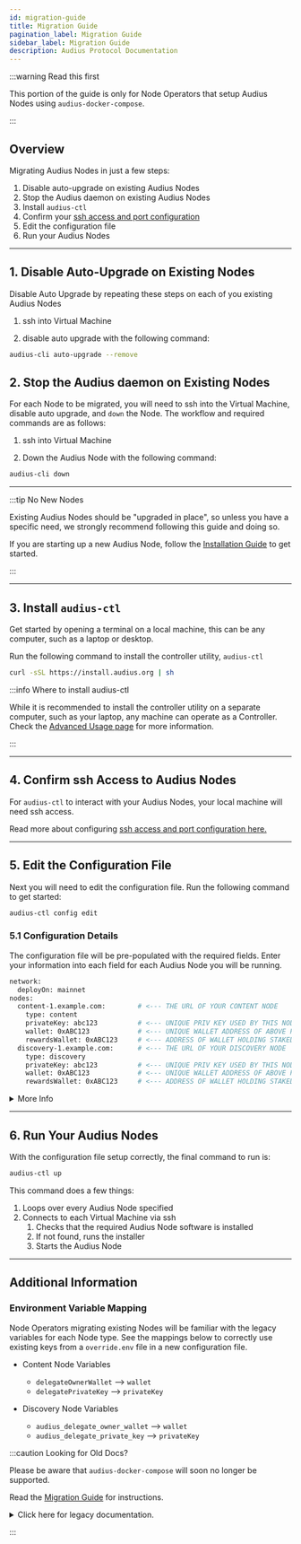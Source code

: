 ```yaml
---
id: migration-guide
title: Migration Guide
pagination_label: Migration Guide
sidebar_label: Migration Guide
description: Audius Protocol Documentation
---
```



:::warning Read this first

This portion of the guide is only for Node Operators that setup Audius Nodes using
`audius-docker-compose`.

:::

## Overview

Migrating Audius Nodes in just a few steps:

1. Disable auto-upgrade on existing Audius Nodes
2. Stop the Audius daemon on existing Audius Nodes
3. Install `audius-ctl`
4. Confirm your
   [ssh access and port configuration](/node-operator/setup/hardware-requirements#system-configuration)
5. Edit the configuration file
6. Run your Audius Nodes

---

## 1. Disable Auto-Upgrade on Existing Nodes

Disable Auto Upgrade by repeating these steps on each of you existing Audius Nodes

1. ssh into Virtual Machine

2. disable auto upgrade with the following command:

```bash
audius-cli auto-upgrade --remove
```

## 2. Stop the Audius daemon on Existing Nodes

For each Node to be migrated, you will need to ssh into the Virtual Machine, disable auto upgrade,
and `down` the Node. The workflow and required commands are as follows:

1. ssh into Virtual Machine

2. Down the Audius Node with the following command:

```bash
audius-cli down
```

---

:::tip No New Nodes

Existing Audius Nodes should be "upgraded in place", so unless you have a specific need, we strongly
recommend following this guide and doing so.

If you are starting up a new Audius Node, follow the
[Installation Guide](/node-operator/setup/installation) to get started.

:::

---

## 3. Install `audius-ctl`

Get started by opening a terminal on a local machine, this can be any computer, such as a laptop or
desktop.

Run the following command to install the controller utility, `audius-ctl`

```bash
curl -sSL https://install.audius.org | sh
```

:::info Where to install audius-ctl

While it is recommended to install the controller utility on a separate computer, such as your
laptop, any machine can operate as a Controller. Check the
[Advanced Usage page](/node-operator/setup/advanced) for more information.

:::

---

## 4. Confirm ssh Access to Audius Nodes

For `audius-ctl` to interact with your Audius Nodes, your local machine will need ssh access.

Read more about configuring
[ssh access and port configuration here.](/node-operator/setup/hardware-requirements#system-configuration)

---

## 5. Edit the Configuration File

Next you will need to edit the configuration file. Run the following command to get started:

```bash
audius-ctl config edit
```

### 5.1 Configuration Details

The configuration file will be pre-populated with the required fields. Enter your information into
each field for each Audius Node you will be running.

```bash showLineNumbers title="audius-ctl configuration file"
network:
  deployOn: mainnet
nodes:
  content-1.example.com:        # <--- THE URL OF YOUR CONTENT NODE
    type: content
    privateKey: abc123          # <--- UNIQUE PRIV KEY USED BY THIS NODE TO SIGN RESPONSES
    wallet: 0xABC123            # <--- UNIQUE WALLET ADDRESS OF ABOVE PRIV KEY
    rewardsWallet: 0xABC123     # <--- ADDRESS OF WALLET HOLDING STAKED TOKENS
  discovery-1.example.com:      # <--- THE URL OF YOUR DISCOVERY NODE
    type: discovery
    privateKey: abc123          # <--- UNIQUE PRIV KEY USED BY THIS NODE TO SIGN RESPONSES
    wallet: 0xABC123            # <--- UNIQUE WALLET ADDRESS OF ABOVE PRIV KEY
    rewardsWallet: 0xABC123     # <--- ADDRESS OF WALLET HOLDING STAKED TOKENS
```

<details>
<summary>More Info</summary>
<div>

| field           | description                                                                                                        |
| --------------- | ------------------------------------------------------------------------------------------------------------------ |
| `type`          | either `content` or `discovery`                                                                                    |
| `privateKey`    | private key associated with the `wallet`                                                                           |
| `wallet`        | Address of wallet that contains no tokens but that is registered on chain, used to sign JSON responses from server |
| `rewardsWallet` | Wallet that registered (or will register) the Audius Node on chain                                                 |

</div>
</details>

---

## 6. Run Your Audius Nodes

With the configuration file setup correctly, the final command to run is:

```bash
audius-ctl up
```

This command does a few things:

1. Loops over every Audius Node specified
2. Connects to each Virtual Machine via ssh
   1. Checks that the required Audius Node software is installed
   2. If not found, runs the installer
   3. Starts the Audius Node

---

## Additional Information

### Environment Variable Mapping

Node Operators migrating existing Nodes will be familiar with the legacy variables for each Node
type. See the mappings below to correctly use existing keys from a `override.env` file in a new
configuration file.

- Content Node Variables

  - `delegateOwnerWallet` --> `wallet`
  - `delegatePrivateKey` --> `privateKey`

- Discovery Node Variables
  - `audius_delegate_owner_wallet` --> `wallet`
  - `audius_delegate_private_key` --> `privateKey`

:::caution Looking for Old Docs?

Please be aware that `audius-docker-compose` will soon no longer be supported.

Read the [Migration Guide](/node-operator/migration-guide) for instructions.

<details>
<summary>Click here for legacy documentation.</summary>
<div>

This guide describes how to run Audius services on a single machine via Docker Compose. The
repository of Docker Compose files can be found on
[GitHub](https://github.com/AudiusProject/audius-docker-compose).

On a VM that meets the minimum requirements from above run:

```bash
bash <(curl https://raw.githubusercontent.com/AudiusProject/audius-docker-compose/main/install.sh)
```

During installation there will be prompts for required environment variables. The variables are:

---

**Creator Node**

- `creatorNodeEndpoint` - The DNS of your content node. If you haven't registered the service yet,
  please enter the url you plan to register.
- `delegateOwnerWallet` - Address of wallet that contains no tokens but that is registered on chain,
  used to sign JSON responses from server
- `delegatePrivateKey` - Private key associated with `delegateOwnerWallet`
- `spOwnerWallet` - Wallet that registered (or will register) the content node on chain

---

**Discovery Node**

- `audius_delegate_owner_wallet` - Address of wallet that contains no tokens but that is registered
  on chain, used to sign JSON responses from server
- `audius_delegate_private_key` - Private key associated with `audius_delegate_owner_wallet`

</div>
</details>

:::
